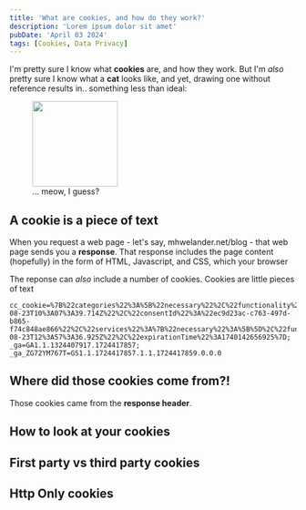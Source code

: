 ```yaml
---
title: 'What are cookies, and how do they work?'
description: 'Lorem ipsum dolor sit amet'
pubDate: 'April 03 2024'
tags: [Cookies, Data Privacy]
---
```


I'm pretty sure I know what **cookies** are, and how they work. But I'm _also_ pretty sure I know what a **cat** looks like, and yet, drawing one without reference results in.. something less than ideal:

<figure class="centerFig">

<img src="https://preview.redd.it/im-bored-and-wanna-draw-some-bad-cats-v0-0ftw4kjoot3c1.jpeg?width=832&format=pjpg&auto=webp&s=5349501f644bb26c0369270c97225a4d1bd0c796" width="150" />

<figCaption>... meow, I guess?</figCaption>
</figure>

## A cookie is a piece of text

When you request a web page - let's say, mhwelander.net/blog - that web page sends you a **response**. That response includes the page content (hopefully) in the form of HTML, Javascript, and CSS, which your browser

The reponse can _also_ include a number of cookies. Cookies are little pieces of text

```
cc_cookie=%7B%22categories%22%3A%5B%22necessary%22%2C%22functionality%22%2C%22analytics%22%5D%2C%22revision%22%3A0%2C%22data%22%3Anull%2C%22consentTimestamp%22%3A%222024-08-23T10%3A07%3A39.714Z%22%2C%22consentId%22%3A%22ec9d23ac-c763-497d-b865-f74c848ae866%22%2C%22services%22%3A%7B%22necessary%22%3A%5B%5D%2C%22functionality%22%3A%5B%5D%2C%22analytics%22%3A%5B%22Google%20Analytics%22%5D%7D%2C%22lastConsentTimestamp%22%3A%222024-08-23T12%3A57%3A36.925Z%22%2C%22expirationTime%22%3A1740142656925%7D; _ga=GA1.1.1324407917.1724417857; _ga_ZG72YM767T=GS1.1.1724417857.1.1.1724417859.0.0.0
```

## Where did those cookies come from?!

Those cookies came from the **response header**.

## How to look at your cookies

## First party vs third party cookies

## Http Only cookies